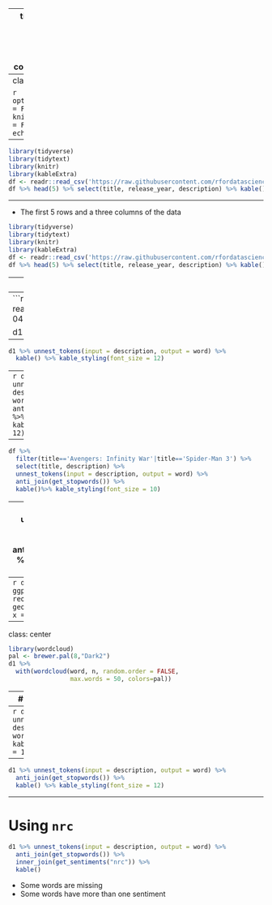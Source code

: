 
---
title: "Text Mining"
output:
  xaringan::moon_reader:
    lib_dir: libs
    nature:
      highlightStyle: github
      highlightLines: true
      countIncrementalSlides: false
      
   

---
class: inverse, middle, center

```{r setup, include=FALSE}
options(htmltools.dir.version = FALSE)
knitr::opts_chunk$set(message = FALSE, warning = FALSE, echo = FALSE)
```



---
```{r, message=FALSE, eval=FALSE}
library(tidyverse)
library(tidytext)
library(knitr)
library(kableExtra)
df <- readr::read_csv('https://raw.githubusercontent.com/rfordatascience/tidytuesday/master/data/2021/2021-04-20/netflix_titles.csv')
df %>% head(5) %>% select(title, release_year, description) %>% kable()
```

---

- The first 5 rows and a three columns of the data

```{r, message=FALSE, echo=FALSE}
library(tidyverse)
library(tidytext)
library(knitr)
library(kableExtra)
df <- readr::read_csv('https://raw.githubusercontent.com/rfordatascience/tidytuesday/master/data/2021/2021-04-20/netflix_titles.csv')
df %>% head(5) %>% select(title, release_year, description) %>% kable()
```
---
# Token

- A token is a meaningful unit of text. 

- One row of text will be converted to multiple rows of tokens. 
---
```{r}
library(tidyverse)
library(tidytext)
library(knitr)
library(kableExtra)
df <- readr::read_csv('https://raw.githubusercontent.com/rfordatascience/tidytuesday/master/data/2021/2021-04-20/netflix_titles.csv')

d1 <- df %>% 
  filter(title=='Avengers: Infinity War') %>% 
  select(title, description)
kable(d1)
```

---
```{r}
d1 %>% unnest_tokens(input = description, output = word) %>% 
  kable() %>% kable_styling(font_size = 12)
```

---
```{r}
d1 %>% unnest_tokens(input = description, output = word) %>% 
  anti_join(get_stopwords()) %>% 
  kable()%>% kable_styling(font_size = 12)
```


---

```{r}
df %>% 
  filter(title=='Avengers: Infinity War'|title=='Spider-Man 3') %>% 
  select(title, description) %>% 
  unnest_tokens(input = description, output = word) %>% 
  anti_join(get_stopwords()) %>% 
  kable()%>% kable_styling(font_size = 10)
```


---
```{r}
d1 <- df %>%
  unnest_tokens(input = description, output = word) %>% 
  anti_join(get_stopwords()) %>% 
  count(word, sort = TRUE)

d1 %>% head(10) %>% kable()
```

---
```{r}
d1 %>% head(10) %>% 
  ggplot(aes(x = n, y = reorder(word, n))) +
  geom_col() +
  labs(y = '', x = 'Frequency')
```

---
class: center
```{r, echo=FALSE}
library(wordcloud) 
pal <- brewer.pal(8,"Dark2")
d1 %>%
  with(wordcloud(word, n, random.order = FALSE, 
                 max.words = 50, colors=pal))
```
---
# Sentiment Analysis

```{r}
df %>% 
  filter(title=='Avengers: Infinity War') %>% 
  select(title, description) %>% 
  kable()

d1 <- df %>% 
  filter(title=='Avengers: Infinity War') %>% 
  select(title, description)
```

---
```{r}
d1 %>% 
  unnest_tokens(input = description, output = word) %>% 
  kable() %>% kable_styling(font_size = 12)
```

---
```{r}
d1 %>% unnest_tokens(input = description, output = word) %>% 
  anti_join(get_stopwords()) %>% 
  kable() %>% kable_styling(font_size = 12)
```


---
# Using `nrc`
```{r}
d1 %>% unnest_tokens(input = description, output = word) %>% 
  anti_join(get_stopwords()) %>% 
  inner_join(get_sentiments("nrc")) %>% 
  kable()
```

 - Some words are missing
 - Some words have more than one sentiment
